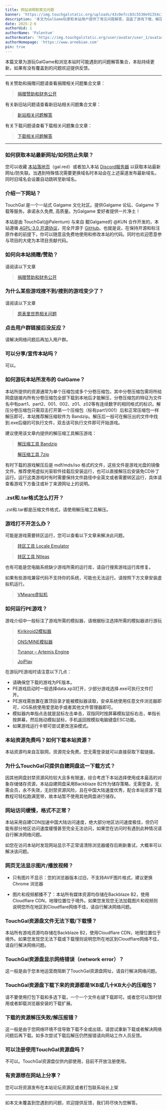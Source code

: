 ```yaml
---
title: 网站说明和常见问题
banner: 'https://img.touchgalstatic.org/uploads/43c0efcc83c5530e91354c12f4bd7736.avif'
description: '本文为GalGame玩家和本站用户提供了常见问题解答，涵盖了游戏下载、解压、运行、转区、模拟器使用等方面。文章详细介绍了如何获取最新网址、防止失联、解决游戏打不开的问题、运行PE游戏的方法，以及本站资源下载和访问问题的解决方案。此外，还提供了相关工具和教程的链接，帮助用户更好地享受GalGame。如有未覆盖的问题，欢迎提供反馈'
date: 2025-2-6
authorUid: 1
authorName: 'Palentum'
authorAvatar: 'https://img.touchgalstatic.org/user/avatar/user_1/avatar-mini.avif'
authorHomepage: 'https://www.arnebiae.com'
pin: true
---
```


本篇文章为游玩GalGame和浏览本站时可能遇到的问题解答集合，本贴持续更新，如果有没有覆盖到的问题欢迎提供反馈。

---

有关赞助和捐赠问题请查看捐赠相关问题集合文章：

> [捐赠赞助和财务公开](https://www.touchgal.us/doc/notice/donate)

有关新旧站问题请查看新旧站相关问题集合文章：

> [新站相关问题解答](https://www.touchgal.us/doc/notice/new)

有关下载问题请查看下载相关问题集合文章：

> [下载相关问题解答](https://www.touchgal.us/doc/notice/download)

---

### 如何获取本站最新网址/如何防止失联？

您可以收藏 [本站落地页](https://www.gal.red/)（gal.red）或者加入本站 [Discord服务器](https://s.miku.cyou/2) 以获取本站最新网址/防失联。当遇到特殊情况需要更换域名时本站会在上述渠道发布最新域名，同时旧域名会设置自动跳转至新域名。

### 介绍一下网站？

TouchGal 是一个一站式 Galgame 文化社区。提供Galgame 论坛、Galgame 下载等服务。承诺永久免费, 高质量。为Galgame 爱好者提供一片净土！

本站是由 TouchGal(@Palentum) 与来自 鲲Galgame的 @KUN 合作开发的，本站遵循 [AGPL-3.0 开源协议](https://www.gnu.org/licenses/gpl-3.0.en.html)，完全开源于 [GitHub](https://github.com/KUN1007/kun-touchgal-next)。也就是说，在保持开源和标注原作者的前提下，你可以随意且免费地使用和修改本站的代码。同时也欢迎愿意参与项目的大佬为本项目贡献代码。

### 如何向本站捐赠/赞助？

请阅读以下文章

> [捐赠赞助和财务公开](https://www.touchgal.us/doc/notice/donate)

### 为什么某些游戏搜不到/搜到的游戏变少了？

请阅读以下文章

> [原表里世界相关问题](https://www.touchgal.us/doc/notice/world)

### 点击用户群链接后没反应？

请解决网络问题后再加入用户群。

### 可以分享/宣传本站吗？

可以。

### 如何游玩本站所发布的 GalGame？

本站所提供的资源通常为单个压缩包或多个分卷压缩包，其中分卷压缩包需将所给网盘链接内所有分卷压缩包全部下载到本地后才能解压，分卷压缩包的特征为文件名中有part1、part2、001、002、z01、z02等有连续数字的相同格式的标识。解压分卷压缩包只需双击打开第一个压缩包（标有part1/001）后和正常压缩包一样解压即可，本站推荐解压缩软件为 Bandzip。解压后一般可在解压出的文件中找到.exe后缀的可执行文件，双击该可执行文件即可开始游戏。

建议使用该文章内提供的解压缩工具解压游戏：

> [解压缩工具 Bandzip](https://www.touchgal.us/0e57e649)

> [解压缩工具 7zip](https://www.touchgal.us/8f64e6b3)

有时下载的游戏解压后是 mdf/mds/iso 格式的文件，这些文件是游戏光盘的镜像文件。推荐使用虚拟光驱软件挂载后安装运行，也可以直接解压后安装免CD补丁运行。运行这类游戏时有时需要保持文件路径中全英文或者需要转区运行，具体请查看游戏下方备注或补丁来源网址上的说明。

### .zst和.tar格式怎么打开？

.zst和.tar都是压缩文件格式，请使用解压缩工具解压。

### 游戏打不开怎么办？

可能是游戏需要转区运行，您可以查看以下文章来解决此问题。

> [转区工具 Locale Emulator](https://www.touchgal.us/2009242f)

> [转区工具 Ntleas](https://www.touchgal.us/4e477d2e)

也有可能是您电脑系统缺少游戏所需的运行库，请自行搜索游戏运行库修复。

如果有些游戏兼容代码不支持你的系统，可能也无法运行。请按照下方文章安装虚拟机运行。

> [VMware虚拟机](https://test.touchgal.us/f2024be1)

### 如何运行PE游戏？

游戏介绍中一般标注了游戏所需的模拟器，请根据标注选择所需的模拟器进行游玩

> [Kirikiroid2模拟器](https://www.touchgal.us/2da5cfd6)

> [ONS/MINE模拟器](https://www.touchgal.us/6c01cf2b)

> [Tyranor – Artemis Engine](https://www.touchgal.us/db55b00d)

> [JoiPlay](https://www.touchgal.us/86d180d2)

在游玩PE游戏时请注意以下几点：

*   请确保您下载的游戏为PE版本。
*   PE游戏启动时一般选择data.xp3打开，少部分游戏选择.exe可执行文件打开。
*   PE游戏需放置在置顶目录才能被模拟器读取，安卓系统使用任意文件浏览器即可，iOS系统使用爱思助手或者其他文件管理器即可。
*   模拟器内单指点击就是鼠标左击单击，双指同时按屏幕模拟鼠标右击，单指长按屏幕，然后拖动模拟鼠标，手机返回按模拟电脑键盘ESC功能。
*   如果游戏运行卡顿可尝试更改渲染模式。

### 本站资源免费吗？如何下载本站资源？

本站资源均来自互联网，资源完全免费。您无需登录就可以直接获取下载链接。

### 为什么TouchGal只提供自建网盘这一下载方式？

因其他网盘封禁资源风险较大且多有限速，综合考虑下本站选择使用成本最高的对象存储储存资源，本站自建网盘采用Backblaze B2作为储存策略，无需登录，无需会员，永不失效，无封禁资源风险，且在中国大陆速度优秀，配合本站资源下载教程可轻松跑满宽带，故本站暂不使用其他网盘进行储存。

### 网站访问缓慢，格式不正常？

本站采用自建CDN加速中国大陆访问速度，绝大部分地区访问速度极佳，但仍可能有部分地区访问速度缓慢甚至完全无法访问，如果您在访问时有遇到此种情况请自行解决网络问题。

如您在访问本站时发现网站显示不正常请清除浏览器缓存后刷新重试，大概率可以解决该问题。

### 网页无法显示图片/播放视频？

- 只有图片不显示：您的浏览器版本过旧，不支持AVIF图片格式，建议更换 Chrome 浏览器

- 图片和视频都播不了：本站所有媒体资源均存储在Backblaze B2，使用Cloudflare CDN，地理位置位于境外。如果您发现您无法加载图片和视频则说明您所在地区到Cloudflare网络不佳，请自行解决网络问题。

### TouchGal资源盘文件无法下载/下载慢？

本站所有游戏资源均存储在Backblaze B2，使用Cloudflare CDN，地理位置位于境外。如果您发现您无法下载或下载慢则说明您所在地区到Cloudflare网络不佳，请自行解决网络问题。

### TouchGal资源盘显示网络错误（network error）？

这一般是由于您本地运营商阻断了TouchGal资源盘网址，请自行解决网络问题。

### TouchGal资源盘下载下来的资源都是1KB或几十KB大小的压缩包？

请不要使用打包下载和多选下载，一个一个文件右键下载即可。或者您可以暂时禁用或者卸载浏览器安装的下载扩展。

### 下载的资源解压失败/解压报错？

这一般是由于您网络环境不佳导致下载不全或出错，请尝试重新下载或者解决网络问题后再下载。如多次尝试下载后解压仍然报错请向网站工作人员反馈。

### 可以注册使用TouchGal资源盘吗？

不可以。TouchGal资源盘仅供内部使用，目前不开放注册使用。

### 有资源想在网站上分享？

您可以将资源发布在本站论坛资源区或者打包联系站长上架

---

如本文未覆盖到您遇到的问题，欢迎提供反馈，我们将尽快为您解答。
